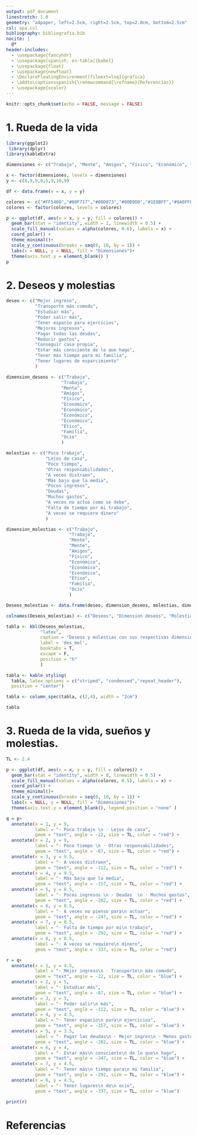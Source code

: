 ---
output: pdf_document
linestretch: 1.0
geometry: "a4paper, left=2.5cm, right=2.5cm, top=2.0cm, bottom=2.5cm"
csl: apa.csl
bibliography: bibliografia.bib
nocite: |
  @*
header-includes:
  - \usepackage{fancyhdr}
  - \usepackage[spanish, es-tabla]{babel}
  - \usepackage{float}
  - \usepackage{newfloat}
  - \DeclareFloatingEnvironment[fileext=loq]{gráfica}
  - \addto\captionsspanish{\renewcommand{\refname}{Referencias}}
  - \usepackage{xcolor}
---

\definecolor{naranja}{RGB}{245,145,55}
\definecolor{azul}{RGB}{40,100,160}

\fancypagestyle{fancy}{
 \lhead{\includegraphics[width=200pt]{fig/Logo_Cesuma.png}}
 \rhead{\textcolor{naranja}{
  \textbf{Maestría en Ciencia de Datos para Negocios}\\
  \textcolor{azul}{\rule[1mm]{80mm}{0.2mm}} \\
  Liderazgo integral y creativo}}
 \renewcommand{\headrulewidth}{0.0pt}
}

\thispagestyle{fancy}

```{r setup, include=FALSE, message=FALSE}
knitr::opts_chunk$set(echo = FALSE, message = FALSE)
```

\setlength{\headheight}{1.0cm}

\null\vfill

\begin{center}

\bfseries{\LARGE{CASO PRÁCTICO 103  LIDERAZGO INTEGRAL Y CREATIVO\\[1.0cm]}}

\includegraphics[]{fig/Rueda_vida.png}\\[1.0cm]


\bfseries{\large{LIDERAZGO INTEGRAL Y CREATIVO\\ CIENCIA DE DATOS PARA NEGOCIOS}}

\null\vfill

\bfseries{ Fernando Aleisy González\\ \today}

\end{center}

\newpage
\pagestyle{fancy}

\tableofcontents

\newpage

# 1. Rueda de la vida


```{r}
library(ggplot2)
 library(dplyr)
library(kableExtra)
```


```{r}
dimensiones <- c("Trabajo", "Mente", "Amigos", "Físico", "Económico", "Ético", "Familia", "Ocio")

x <- factor(dimensiones, levels = dimensiones)
y <- c(8,9,9,8,5,9,10,9)

df <- data.frame(x = x, y = y)
```


```{r}
colores <- c("#FF5400","#00F717","#00D873","#00B9D0","#1E8BFF","#9A0FFF","#C116B9","#E0355C")
colores <- factor(colores, levels = colores)
```


```{r}
p <- ggplot(df, aes(x = x, y = y, fill = colores)) +
  geom_bar(stat = "identity", width = 1, linewidth = 0.5) +
  scale_fill_manual(values = alpha(colores, 0.6), labels = x) +
  coord_polar() +
  theme_minimal()+
  scale_y_continuous(breaks = seq(0, 10, by = 1)) +
  labs(x = NULL, y = NULL, fill = "Dimensiones")+ 
  theme(axis.text.y = element_blank() )
p
```
\begin{gráfica}[H]
  \caption{Rueda de la vida en la que plaso mi evaluación de cada dimensión de mi vida}
  \label{gráfica:RV}
\end{gráfica}

# 2. Deseos y molestias



```{r}
deseo <- c("Mejor ingreso",
           "Transporte más comodo",
           "Estudiar más",
           "Poder salir más",
           "Tener espacio para ejercicios",
           "Mejores ingresos",
           "Pagar todas las deudas",
           "Reducir gastos",
           "Conseguir casa propia",
           "Estar más consciente de lo que hago",
           "Tener más tiempo para mi familia",
           "Tener lugares de esparcimiento"
           )

dimension_deseos <- c("Trabajo",
                     "Trabajo",
                     "Mente",
                     "Amigos",
                     "Físico",
                     "Económico",
                     "Económico",
                     "Económico",
                     "Económico",
                     "Ético",
                     "Familia",
                     "Ocio"
                     )

molestias <- c("Poco trabajo",
               "Lejos de casa",
               "Poco tiempo",
               "Otras responsabilidades",
               "A veces distraen",
               "Más bajo que la media",
               "Pocos ingresos",
               "Deudas",
               "Muchos gastos",
               "A veces no actuo como se debe",
               "Falta de tiempo por mi trabajo",
               "A veces se requiere dinero"
               )

dimension_molestias <- c("Trabajo",
                        "Trabajo",
                        "Mente",
                        "Mente",
                        "Amigos",
                        "Físico",
                        "Económico",
                        "Económico",
                        "Económico",
                        "Ético",
                        "Familia",
                        "Ocio"
                        )

Deseos_molestias <- data.frame(deseo, dimension_deseos, molestias, dimension_molestias)
```


```{r}
colnames(Deseos_molestias) <- c("Deseos", "Dimension deseos", "Molestias", "Dimension molestia")
```


```{r}
tabla <- kbl(Deseos_molestias,
             "latex",
             caption = "Deseos y molestias con sus respectivas dimensiones de la vida",
             label = 'des_mol',
             booktabs = T,
             escape = F,
             position = "h"
             )

tabla <- kable_styling(
  tabla, latex_options = c("striped", "condensed","repeat_header"),
  position = "center")

tabla <- column_spec(tabla, c(2,4), width = "2cm")

tabla

```


# 3. Rueda de la vida, sueños y molestias.

```{r}
TL <- 2.4

p <- ggplot(df, aes(x = x, y = y, fill = colores)) +
  geom_bar(stat = "identity", width = 0, linewidth = 0.5) +
  scale_fill_manual(values = alpha(colores, 0.5), labels = x) +
  coord_polar() +
  theme_minimal()+
  scale_y_continuous(breaks = seq(0, 10, by = 1)) +
  labs(x = NULL, y = NULL, fill = "Dimensiones")+ 
  theme(axis.text.y = element_blank(), legend.position = "none" )
```


```{r}
q = p+
  annotate(x = 1, y = 9,
           label = "· Poco trabajo \n · Lejos de casa",
           geom = "text", angle = -22, size = TL, color = "red") +
  annotate(x = 2, y = 9,
           label = "· Poco tiempo \n · Otras responsabilidades",
           geom = "text", angle = -67, size = TL, color = "red") +
  annotate(x = 3, y = 9.5,
           label = "· A veces distraen",
           geom = "text", angle = -112, size = TL, color = "red") +
  annotate(x = 4, y = 9.5,
           label = "· Más bajo que la media",
           geom = "text", angle = -157, size = TL, color = "red") +
  annotate(x = 5, y = 8.5,
           label = "· Pocos ingresos \n · Deudas  \n · Muchos gastos",
           geom = "text", angle = -202, size = TL, color = "red") +
  annotate(x = 6, y = 8.5,
           label = "· A veces no pienso para\n actuar",
           geom = "text", angle = -247, size = TL, color = "red") +
  annotate(x = 7, y = 8.5,
           label = "· Falta de tiempo por mi\n trabajo",
           geom = "text", angle = -292, size = TL, color = "red") +
  annotate(x = 8, y = 8.5,
           label = "· A veces se requiere\n dinero",
           geom = "text", angle = -337, size = TL, color = "red")

```

```{r}
r = q+
  annotate(x = 1, y = 4.5,
           label = "· Mejor ingreso\n · Transporte\n más comodo",
           geom = "text", angle = -22, size = TL, color = "blue") +
  annotate(x = 2, y = 5,
           label = "· Estudiar más",
           geom = "text", angle = -67, size = TL, color = "blue") +
  annotate(x = 3, y = 5,
           label = "· Poder salir\n más",
           geom = "text", angle = -112, size = TL, color = "blue") +
  annotate(x = 4, y = 4.5,
           label = "· Tener espacio\n para\n ejercicios",
           geom = "text", angle = -157, size = TL, color = "blue") +
  annotate(x = 5, y = 3.5,
           label = "· Pagar las deudas\n · Mejor ingres\n · Menos gastos\n · casa\n propia",
           geom = "text", angle = -202, size = TL, color = "blue") +
  annotate(x = 6, y = 4,
           label = "· Estar más\n consciente\n de lo que\n hago",
           geom = "text", angle = -247, size = TL, color = "blue") +
  annotate(x = 7, y = 4.5,
           label = "· Tener más\n tiempo para\n mi familia",
           geom = "text", angle = -292, size = TL, color = "blue") +
  annotate(x = 8, y = 4.5,
           label = "· Tener lugares\n de\n ocio",
           geom = "text", angle = -337, size = TL, color = "blue")

print(r)

```
\begin{gráfica}[H]
  \caption{Rueda de la vida en la que plaso mis sueños y molestias}
  \label{gráfica:RVSM}
\end{gráfica}

\newpage
# Referencias
